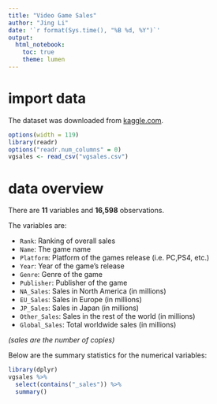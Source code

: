 ```yaml
---
title: "Video Game Sales"
author: "Jing Li"
date: '`r format(Sys.time(), "%B %d, %Y")`'
output:
  html_notebook:
    toc: true
    theme: lumen
---
```


# import data

The dataset was downloaded from [kaggle.com](https://www.kaggle.com/gregorut/videogamesales). 

```r
options(width = 119)
library(readr)
options("readr.num_columns" = 0)
vgsales <- read_csv("vgsales.csv")
```

# data overview

There are __11__ variables and __16,598__ observations.

The variables are:

* `Rank`: Ranking of overall sales
* `Name`: The game name
* `Platform`: Platform of the games release (i.e. PC,PS4, etc.)
* `Year`: Year of the game's release
* `Genre`: Genre of the game
* `Publisher`: Publisher of the game
* `NA_Sales`: Sales in North America (in millions)
* `EU_Sales`: Sales in Europe (in millions)
* `JP_Sales`: Sales in Japan (in millions)
* `Other_Sales`: Sales in the rest of the world (in millions)
* `Global_Sales`: Total worldwide sales (in millions)

_(sales are the number of copies)_

Below are the summary statistics for the numerical variables:

```r
library(dplyr)
vgsales %>% 
  select(contains("_sales")) %>% 
  summary()
```


